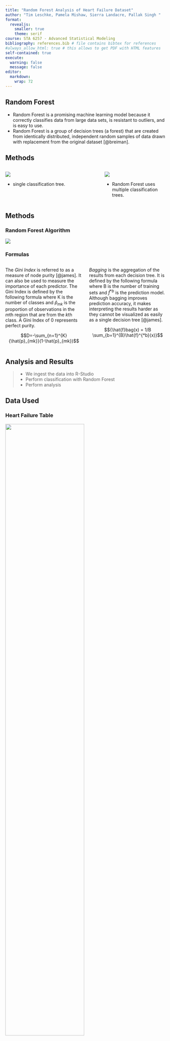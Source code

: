 ```yaml
---
title: "Random Forest Analysis of Heart Failure Dataset"
author: "Tim Leschke, Pamela Mishaw, Sierra Landacre, Pallak Singh "
format: 
  revealjs:
    smaller: true
    theme: serif
course: STA 6257 - Advanced Statistical Modeling
bibliography: references.bib # file contains bibtex for references
#always_allow_html: true # this allows to get PDF with HTML features
self-contained: true
execute: 
  warning: false
  message: false
editor: 
  markdown: 
    wrap: 72
---
```


## Random Forest

-   Random Forest is a promising machine learning model because it
    correctly classifies data from large data sets, is resistant to
    outliers, and is easy to use.
-   Random Forest is a group of decision trees (a forest) that are
    created from identically distributed, independent random samples of
    data drawn with replacement from the original dataset [@breiman].

## Methods

::: columns
::: {.column width="60%"}
![](SingleTree.png){fig-align="left"}

-   single classification tree.
:::

::: {.column width="40%"}
![](images/rf%20fig%201-01.png){fig-align="right"}

-   Random Forest uses multiple classification trees.
:::
:::

## Methods

::: panel-tabset
### Random Forest Algorithm

![](images/RF%20Algorith.png){fig-align="center"}

### Formulas

::: columns
::: {.column width="50%"}
The <em>Gini Index</em> is referred to as a measure of node purity
[@james]. It can also be used to measure the importance of each
predictor. The Gini Index is defined by the following formula where K is
the number of classes and ${\hat{p}_{mk}}$ is the proportion of
observations in the <em>m</em>th region that are from the <em>k</em>th
class. A Gini Index of 0 represents perfect purity.

$$D=-\sum_{n=1}^{K} {\hat{p}_{mk}}(1-\hat{p}_{mk})$$
:::

::: {.column width="50%"}
<em>Bagging</em> is the aggregation of the results from each decision
tree. It is defined by the following formula where B is the number of
training sets and $\hat{f}^{*b}$ is the prediction model. Although
bagging improves prediction accuracy, it makes interpreting the results
harder as they cannot be visualized as easily as a single decision tree
[@james].

$${\hat{f}bag(x) = 1/B \sum_{b=1}^{B}\hat{f}^{*b}(x)}$$
:::
:::
:::

## Analysis and Results

> -   We ingest the data into R-Studio
> -   Perform classification with Random Forest
> -   Perform analysis

## Data Used

::: panel-tabset
### Heart Failure Table

![](images/HF%20Table.png){fig-align="center" width="70%"}

### Dataset Information

-   The dataset comes from the Faisalabad Institute of Cardiology and
    the Allied Hospital in Faisalabad Pakistan.
-   There are 299 patient records with 13 features per record.
-   Random Forest model used for predicting heart failure events for
    patients.

![](FaisalabadLogo.png){fig-align="center"}
:::

## Model Evaluation Metrics

Various metrics are used to assess the Random Forest model performance:

> -   Out of Bag error rate/accuracy - OOB data is data left unused by a
>     decision tree.
> -   Confusion Matrix - shows True Positive, False Positive, False
>     Negative and True Negative values to support performance
>     evaluation
> -   Precision - also known as <em>sensitivity</em> and it represents
>     how many observations labeled positive are actually positive.
> -   Recall - quantifies how many positive observations are actually
>     predicted as positive.
> -   F1 - harmonic mean of the precision and recall; assesses
>     predictive performance.
> -   Balanced accuracy - average accuracy of both true-positive and
>     true-negative classes.
> -   AUC-ROC - area under a curve created by the true positive rate vs.
>     false positive rate.

## Variable Importance Plot

![](VariableImportancePlot.png){fig-align="center"}

## FourFold Plot (Confusion Matrix)

![](FourFoldPlot.png){fig-align="center"}

## Confusion Matrix Heatmap

![](ConfusionMatrixHeatmap.png){fig-align="center"}

## Variable Correlation Heatmap

![](VariableCorrelationHeatmap.png){fig-align="center"}

## ROC - Default Values

![](DefaultROC.png){fig-align="center"}

## trainControl() - Random Selection

![](TrainControl_RandomSelection.png){fig-align="center"}

## trainControl() - Grid Search

![](TrainControl_GridSearch.png){fig-align="center"}

## Variable Importance Plot - Tuned

![](VariableImportancePlot_tuned.png){fig-align="center"}

## FourFold Plot (Confusion Matrix)

![](FourFoldPlot_tuned.png){fig-align="center"}

## Kappa Plot

![](KappaPlot.png){fig-align="center"}

## Tuned vs. Default ROC

![](TunedROC.png){fig-align="center"}

## Model Results

::: columns
::: {.column width="60%"}
![](images/data.png)
:::

::: {.column width="40%"}
-   The testing accuracies of both models are slightly lower than their
    respective training accuracies which indicates overfitting of the
    training dataset.
-   The performance of model 2 is better than model 1. This is based off
    of the model’s training and testing accuracies; precision; F1; and
    balanced accuracy as they are all higher than those of the default
    model.
:::
:::

## Conclusion

## Software and Hardware Configuration

-   RStudio Pro 2023.12.0, Build 369.pro3
-   Various R libraries
-   RStudio Server running on RHEL9 based virtual machine within a
    VMware VSphere HA cluster. The VM has 50 vCPU's and 196 GB ram
    assigned
-   Hardware includes Dell PowerEdge R750 servers with Dual Xeon Gold
    6338N (32 core) CPUs, 512 GB RAM, and sfp28 25 gbit networking for
    all communications
-   Cluster storage is from an NVMe based Dell SAN.

## References
